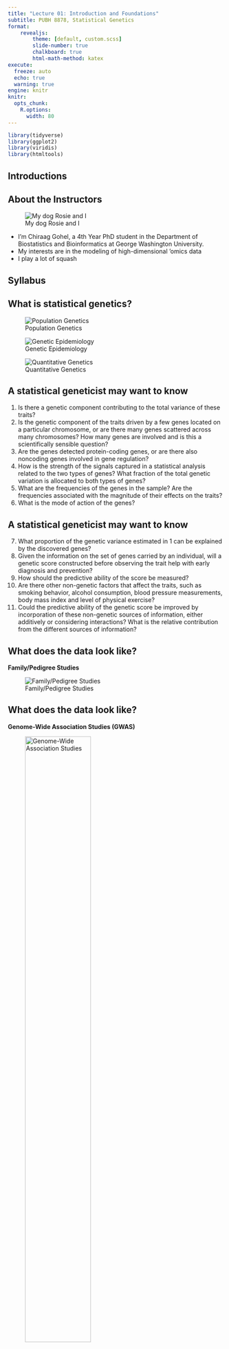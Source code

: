 ```yaml
---
title: "Lecture 01: Introduction and Foundations"
subtitle: PUBH 8878, Statistical Genetics
format: 
    revealjs:
        theme: [default, custom.scss]
        slide-number: true
        chalkboard: true
        html-math-method: katex
execute:
  freeze: auto
  echo: true
  warning: true
engine: knitr
knitr:
  opts_chunk: 
    R.options:
      width: 80
---
```


```r
library(tidyverse)
library(ggplot2)
library(viridis)
library(htmltools)
```

## Introductions

## About the Instructors

::: {layout="[30, 70]"}
![My dog Rosie and I](https://chiraaggohel.com/favicon.jpeg)

-   I'm Chiraag Gohel, a 4th Year PhD student in the Department of Biostatistics and Bioinformatics at George Washington University.
-   My interests are in the modeling of high-dimensional 'omics data
-   I play a lot of squash
:::

## Syllabus

## What is statistical genetics?

::: {layout-ncol="3"}
![Population Genetics](https://upload.wikimedia.org/wikipedia/commons/thumb/a/ae/Darwin%27s_finches_by_Gould.jpg/1590px-Darwin%27s_finches_by_Gould.jpg)

![Genetic Epidemiology](https://media.springernature.com/full/springer-static/image/art%3A10.1038%2Fs41576-022-00478-5/MediaObjects/41576_2022_478_Fig2_HTML.png)

![Quantitative Genetics](https://brightspotcdn.byu.edu/dims4/default/6658c6f/2147483647/strip/true/crop/1602x2400+0+0/resize/534x800!/quality/90/?url=https%3A%2F%2Fbrigham-young-brightspot-us-east-2.s3.us-east-2.amazonaws.com%2F9b%2Faf%2F9f5a135aaaf234b6420456b7312c%2Fbradley-measure.jpg)
:::

## A statistical geneticist may want to know

::: incremental
1.  Is there a genetic component contributing to the total variance of these traits?
2.  Is the genetic component of the traits driven by a few genes located on a particular chromosome, or are there many genes scattered across many chromosomes? How many genes are involved and is this a scientifically sensible question?
3.  Are the genes detected protein-coding genes, or are there also noncoding genes involved in gene regulation?
4.  How is the strength of the signals captured in a statistical analysis related to the two types of genes? What fraction of the total genetic variation is allocated to both types of genes?
5.  What are the frequencies of the genes in the sample? Are the frequencies associated with the magnitude of their effects on the traits?
6.  What is the mode of action of the genes?
:::

## A statistical geneticist may want to know

::: incremental
7.  What proportion of the genetic variance estimated in 1 can be explained by the discovered genes?
8.  Given the information on the set of genes carried by an individual, will a genetic score constructed before observing the trait help with early diagnosis and prevention?
9.  How should the predictive ability of the score be measured?
10. Are there other non-genetic factors that affect the traits, such as smoking behavior, alcohol consumption, blood pressure measurements, body mass index and level of physical exercise?
11. Could the predictive ability of the genetic score be improved by incorporation of these non-genetic sources of information, either additively or considering interactions? What is the relative contribution from the different sources of information?
:::

## What does the data look like?

**Family/Pedigree Studies**

![Family/Pedigree Studies](https://www.genome.gov/sites/default/files/media/images/tg/Pedigree.jpg)

## What does the data look like?

**Genome-Wide Association Studies (GWAS)**

![Genome-Wide Association Studies](https://upload.wikimedia.org/wikipedia/commons/4/4f/Manhattan_plot_from_a_GWAS_of_kidney_stone_disease.png){width="60%"}

## Core abstractions for quantitative biology

1.  **Model-Building**
    -   Formulate generative models linking genotype, environment, and phenotype (e.g., linear mixed, Bayesian hierarchical, non-parametric kernels).
    -   Encode biological structure: linkage & LD, population stratification, dominance/epistasis, multi-omics priors.
    -   Balance realism and tractability to enable scalable computation on genome-scale data.

![](https://media.springernature.com/full/springer-static/image/art%3A10.1038%2Fs41467-021-25756-4/MediaObjects/41467_2021_25756_Fig1_HTML.png)

## Core abstractions for quantitative biology

2.  **Inference**
    -   Estimate unknown parameters and latent effects via likelihood maximisation, EM, MCMC, or SGD
    -   Quantify uncertainty with standard errors, posterior intervals, and credible sets
    -   Control false discoveries across millions of tests with FDR/Q-value, permutation, and empirical-Bayes shrinkage.

![](https://www.cs.auckland.ac.nz/~georgy/research/texture/thesis-html/img133.png)

## Core abstractions for quantitative biology

3.  **Prediction**
    -   Use fitted models for out-of-sample trait prediction: BLUP/GBLUP, ridge/lasso/elastic-net, Bayesian whole-genome regressions, random forests, neural nets.
    -   Evaluate accuracy (MSE, AUC), bias–variance trade-off, calibration, and portability across ancestries or cell types.
    -   Translate genomic predictions into actionable scores for breeding, risk stratification, and drug-target prioritisation.

![](https://www.cell.com/cms/10.1016/j.xgen.2024.100523/asset/29efca68-0928-4eed-94b9-9799e7cedda2/main.assets/gr5_lrg.jpg)

## Core abstractions for quantitative biology

4.  **Interpretation & Validation**
    -   Integrate functional annotations, eQTL, and single-cell data to refine biological mechanisms.
    -   Perform replication, cross-cohort meta-analysis, and sensitivity analyses to population assumptions.
    -   Communicate findings with clear visualisations and reproducible workflows (R/Bioconductor, Git, notebooks).

::: {layout="[1.5, -.2 ,1, -.2 ,2]" layout-valign="center"}
![](https://upload.wikimedia.org/wikipedia/commons/thumb/d/db/Nature_journal_logo.svg/1200px-Nature_journal_logo.svg.png)

![](https://upload.wikimedia.org/wikipedia/commons/thumb/3/38/Jupyter_logo.svg/1200px-Jupyter_logo.svg.png)

![](https://www.bioconductor.org/images/logo/png/bioconductor_logo_rgb.png)
:::

## Some vocabulary

-   **Trait/Phenotype**: A measurable characteristic of an organism, such as height, weight, or disease status.
-   **Genotype**: The genetic constitution of an individual, often represented by specific alleles at particular loci.
-   **Allele**: A variant form of a gene that can exist at a specific locus on a chromosome.
-   **Locus**: A specific, fixed position on a chromosome where a particular gene or genetic marker is located.
-   **Polymorphism**: The occurrence of two or more genetically determined forms in a population, such as single nucleotide polymorphisms (SNPs) or copy number variations (CNVs).
-   **Genetic Marker**: A specific DNA sequence with a known location on a chromosome that can be used to identify individuals or species, often used in genetic mapping or association studies.
-   **Linkage Disequilibrium (LD)**: The non-random association of alleles at different loci, indicating that certain allele combinations occur together more frequently than expected by chance.
-   **Heritability**: The proportion of phenotypic variance in a trait that can be attributed to genetic variance, often estimated through twin or family studies.

## Some vocabulary

-   **Genome-Wide Association Study (GWAS)**: A study that looks for associations between genetic variants across the genome and specific traits or diseases in a large population.
-   **Polygenic Score (PGS)**: A score that aggregates the effects of multiple genetic variants to predict an individual's genetic predisposition to a trait or disease.
-   **Quantitative Trait Locus (QTL)**: A region of the genome that is associated with a quantitative trait, often identified through linkage or association mapping.
-   **Epistasis**: The interaction between genes where the effect of one gene is modified by one or more other genes, influencing the expression of a trait.\
-   **Epigenetics**: The study of heritable changes in gene expression that do not involve changes to the underlying DNA sequence, often influenced by environmental factors.
-   **Functional Annotation**: The process of identifying the functional elements in the genome, such as genes, regulatory regions, and non-coding RNAs, and understanding their roles in biological processes.

## Early work in the field

::: {layout="[70, 30]"}
![](https://cdn.kastatic.org/ka-perseus-images/b966bcd0e55933e24836c4afe4a2a9889247579c.png)

![](https://cdn.kastatic.org/ka-perseus-images/97ef4b490d977c359786b040ead67b9cdaeac1aa.png)
:::

## Genetics, statistics, and eugenics, have always been closely linked

::: {layout="[35, 65]"}
![Standard eugenics scheme of descent](https://upload.wikimedia.org/wikipedia/commons/thumb/a/a7/PSM_V60_D232_Standard_eugenics_scheme_of_descent.png/960px-PSM_V60_D232_Standard_eugenics_scheme_of_descent.png)

![Francis Galton and his work, "Inquires into Human Faculty and its Development"](images/galton.png)
:::

## The ethics of genetics and genomics is/(was) of great importance!

![](images/nhgri_ethics.png)

## Parameter Estimation

-   Imagine a geneticist is studying **allele ages** (i.e., how many generations ago an allele arose via mutation) under a simplified model where new mutations arise randomly and uniformly over a fixed window — say, the last $\theta$ generations.
-   We could model $\theta \sim \textsf{Uniform}(0, \theta)$.
-   We have our observed sample $\{x_1,x_2, \ldots, x_n\}$, ages in generations of $n$ observed alleles.
    -   For concreteness, let our sample be $\{0, 1, 8, 4, 3, 1, 1, 5\}$.
-   How should we estimate $\theta$ ?

::: {.fragment}

```r
#| layout-ncol: 2

mom_estimator <- function(sample) {
    return(2 * mean(sample))
}

# Function to generate MLE estimator for Uniform(0, theta)
mle_estimator <- function(sample) {
    return(max(sample))
}

simulate_estimators <- function(theta = 1, n = 10, n_sim = 1000) {
    mom_estimates <- numeric(n_sim)
    mle_estimates <- numeric(n_sim)

    for (i in 1:n_sim) {
        sample <- runif(n, 0, theta)
        mom_estimates[i] <- mom_estimator(sample)
        mle_estimates[i] <- mle_estimator(sample)
    }

    return(list(
        mom = mom_estimates,
        mle = mle_estimates
    ))
}

n_simulations <- 5000
theta_true <- 10

n_demo_1 <- 10
n_demo_2 <- 1000
demo_results_1 <- simulate_estimators(theta_true, n_demo_1, n_simulations)
demo_results_2 <- simulate_estimators(theta_true, n_demo_2, n_simulations)

demo_data_1 <- data.frame(
    MOM = demo_results_1$mom,
    MLE = demo_results_1$mle
) %>%
    pivot_longer(everything(), names_to = "estimator", values_to = "estimate")

demo_data_2 <- data.frame(
    MOM = demo_results_2$mom,
    MLE = demo_results_2$mle
) %>%
    pivot_longer(everything(), names_to = "estimator", values_to = "estimate")
ggplot(demo_data_1, aes(x = estimate, fill = estimator)) +
    geom_histogram(alpha = 0.7, position = "identity", bins = 50) +
    geom_vline(xintercept = theta_true, linetype = "dashed", color = "red", linewidth = 1) +
    labs(
        title = paste0("Distribution of Estimates (n =", n_demo_1, ")"),
        x = "Estimate", y = "Frequency"
    ) +
    theme_minimal()

ggplot(demo_data_2, aes(x = estimate, fill = estimator)) +
    geom_histogram(alpha = 0.7, position = "identity", bins = 50) +
    geom_vline(xintercept = theta_true, linetype = "dashed", color = "red", linewidth = 1) +
    labs(
        title = paste0("Distribution of Estimates (n =", n_demo_2, ")"),
        x = "Estimate", y = "Frequency"
    ) +
    theme_minimal()
```

:::

## Importance of statistical theory

-   Understanding random variables, sampling distributions, and bias/variance of estimators helps motivate biological questions, and understand how they can be answered
-   Let y be the expression of a trait, G be the additive contribution of genetic variables, and an environmental value E;
-   What assumptions do we make via the following models?

::::: {layout="[44, -12, 44]"}
::: column
\begin{align}

y &= G + E \\
y &= \beta_0 + \beta_1 G + \beta_2 E + \epsilon \\
y &= \beta_0 + \beta_1 G + \beta_2 E + \epsilon, \quad \epsilon \sim N(0, \sigma^2) \\
y &= \beta_0 + \beta_1 G + \beta_2 E + \beta_3 \left(G \times E\right) + \epsilon, \quad \epsilon \sim N(0, \sigma^2)

\end{align}
:::

::: column
![](https://media.springernature.com/full/springer-static/image/art%3A10.1038%2Fsj.tpj.6500085/MediaObjects/41397_2002_Article_BF6500085_Fig1_HTML.jpg)
:::
:::::

## Molecular Genetics

![](https://s3.amazonaws.com/libapps/accounts/14039/images/karyotype-human-female.jpg)

## Genetic Variants

![](https://upload.wikimedia.org/wikipedia/commons/3/37/Single_nucleotide_polymorphism_substitution_mutation_diagram_-_cytosine_to_thymine.png)

## The sampling distribution of a random variable

-   A random variable is a function that assigns a numerical value to each outcome in a sample space.
-   A probability distribution describes how the probabilities are distributed over the values of the random variable.
-   The likelihood function is a function of the parameters of a statistical model given specific observed data.

## Modeling

-   Imagine that we have a sample size of $n$ unrelated haploid individuals from some population
-   We want to estimate allele frequencies for a biallelic SNP, sy A/a
-   In our sample, we observe $x$ individuals with allele A and $n - x$ individuals with allele a
-   Let $p$ be the frequency of allele A and $q = 1 - p$ be the frequency of allele a

$$Pr(X = x| n, p) = \binom{n}{x} p^x q^{n - x}$$

-   Lets say we observe $n = 27$ and $x = 11$. How do we estimate $p$?

## Maximum Likelihood Estimator

Our likelihood function for $p$ is 
$$
L(P|x = 11, n = 27) = {27 \choose 11} p^{11} q^{27-11}
$$

:::: {.columns}

::: {.column width = "50%"}
```r
n <- 27
x <- 11
p_seq <- seq(0, 1, length.out = 200)
likelihood <- dbinom(x, n, p_seq)
plot <- ggplot(
    data.frame(p = p_seq, likelihood = likelihood),
    aes(x = p, y = likelihood)
) +
    geom_line(linewidth = 1) +
    labs(
        x = "Probability of Success (p)",
        y = "Likelihood",
        title = "Binomial Likelihood Function"
    ) +
    geom_vline(
        xintercept = x / n,
        color = "red",
        linetype = "dashed"
    ) +
    theme_light(base_size = 18) +
    theme(panel.grid = element_blank())
```

:::

::: {.column width="50%"}

```r
plot
```

:::

::::

## Modeling, but make it bayesian

-   Let's say we have run a previous experiment and observed $n = 20$ individuals with allele A and $x = 3$ individuals with allele A
-   We can use this information to inform our prior distribution for $p$

:::: {.r-stack}

::: {.fragment .fade-in-then-out}
```r
p <- seq(0, 1, length.out = 1000)
# Prior (Beta distribution from previous experiment)
prior <- dbeta(p, 3 + 1, 17 + 1)
# Likelihood (Beta distribution from current data)
likelihood <- dbeta(p, 11 + 1, 16 + 1)
# Posterior (Beta distribution combining both)
posterior <- dbeta(p, 14 + 1, 33 + 1)
# Combine into a data frame
plot_data <- data.frame(
    p = rep(p, 3),
    density = c(prior, likelihood, posterior),
    type = rep(c("Prior", "Likelihood", "Posterior"), each = length(p))
)
# Add flat prior distribution
flat_prior <- dbeta(p, 1, 1)
flat_posterior <- dbeta(p, 12, 17)
plot_data <- rbind(
    plot_data,
    data.frame(
        p = rep(p, 3),
        density = c(flat_prior, likelihood, flat_posterior),
        type = rep(c("Prior", "Likelihood", "Posterior"), each = length(p))
    )
)
# Add a column to distinguish between informative and flat scenarios
plot_data$scenario <- c(rep("Informative", 3000), rep("Flat", 3000))
```

::: 

::: {.fragment .fade-in-then-out}

:::: {.columns}

::: {.column width="50%"}

```r
p1 <- ggplot(
    plot_data %>% filter(scenario == "Informative"),
    aes(x = p, y = density, color = type)
) +
    geom_line(linewidth = 2) +
    geom_vline(xintercept = 11 / 27, linetype = "dashed", color = "red") +
    labs(
        x = "Allele Frequency (p)",
        y = "Density",
        title = "Bayesian Update with Informative Prior"
    ) +
    scale_color_viridis_d() +
    theme_minimal(base_size = 15)
```

:::

::: {.column width="50%"}

```r
p2 <- ggplot(
  plot_data %>% filter(scenario == "Flat"),
  aes(x = p, y = density, color = type, linetype = type)
) +
  geom_line(linewidth = 2) +
  scale_linetype_manual(values = c("Prior" = "dotted", "Likelihood" = "solid", "Posterior" = "dashed")) +
  geom_vline(xintercept = 11 / 27, linetype = "dotdash", color = "red") +
  labs(
    x = "Allele Frequency (p)",
    y = "Density",
    title = "Bayesian Update with Flat Prior"
  ) +
  theme_minimal(base_size = 15) +
  scale_color_viridis_d() +
  annotate("text",
    x = 0.7, y = max(flat_posterior) * 0.8,
    label = "Likelihood ≈ Posterior", color = "gray30"
  )
```

:::

::::

:::

::: {.fragment}

```r
#| layout-ncol: 2
#| fig.height: 8
p1
p2
```
:::

::::

## Modeling, but make it Bayesian

```r
img(src = knitr::include_graphics("scripts/_output/sequential_bayesian_update.gif"), alt = 'Bayesian updating')
```

## Mendel's Laws

:::: {.columns}

::: {.column width="50%"}
**Mendel’s First Law (Segregation)**: One allele of each parent is randomly and independently selected, with probability 1/2 for transmission to the offspring; the alleles unite randomly to form the offspring’s genotype.

**Mendel’s Second Law (Independent Assortment)**: The alleles underlying two or more different traits are transmitted to offspring independently of each other; the transmission of each trait separately follows the first law of segregation.
:::

::: {.column width="50%"}
![](https://upload.wikimedia.org/wikipedia/commons/8/8e/Intermediate_inheritance_P_-_F1_-_F2.png){width="100%"}
:::

::::

## Genetic Models

### Mendelian

::: {.callout title="Dominant"}

$$P(Y = 1 | DD) = P(Y = 1 | Dd) = 1$$
$$P(Y = 1 | dd) = 0$$

:::

::: {.callout title="Recessive"}

$$P(Y = 1 | DD) = 1$$
$$P(Y = 1 | Dd) = P(Y = 1 | dd) = 0$$

:::

These models are not reasonable for non rare/mendelian diseases

## Penetrance

A genetic model is of **reduced penetrance** if the probability of disease is less than 1 for individuals with a disease genotype

- Recessive: $P(Y = 1 | DD) < 1$
- Dominant: $P(Y = 1 | DD) < 1, P(Y = 1 | Dd) < 1$

## Continuous penetrance functions

What is the difference in what these two plots are showing?

::: {layout-ncol="2"}

![](images/penetrance-01.png)

![](images/penetrance-02.jpg)

:::

[From Goodrich, J. K et al. (2021), “Determinants of penetrance and variable expressivity in monogenic metabolic conditions across 77,184 exomes,” Nature Communications, Nature Publishing Group, 12, 3505.]{.aside style="font-size:.6em;"}

## Mode of Inheritance

For quantitative traits, there exist four modes of inheritance:

1. Dominant, when only one copy of the allele is required to induce an effect on the disease phenotype
2. Recessive, when two copies of the allele are required to induce an effect on the disease phenotype
3. Additive, when the effect of the allele is proportional to the number of copies present
4. Codominant, when the effect of the allele is equal to the sum of the effects of each copy

# DETOUR

## Generalized Linear Models

::: {.callout title="Simple Linear Model"}

$$
y_i = \beta_0 + \beta_1 x_i + \epsilon_i
$$

:::

::: {.callout title="Generalized Linear Model"}

$$
g(y_i) = \beta_0 + \beta_1 x_i + \epsilon_i
$$

Where

- $g(\cdot)$ is a link function that relates the linear predictor to the mean of the response variable
- $V(\cdot)$ is a variance function that relates the mean of the response variable to its variance
:::

# Population Genetics

## Estimating Allele Frequencies

Consider a sample of $n$ individuals, and let

- $n_{AA}$ be the number of individuals with genotype $AA$
- $n_{Aa}$ be the number of individuals with genotype $Aa$
- $n_{aa}$ be the number of individuals with genotype $aa$

1. What is $n_{AA} + n_{Aa} + n_{aa}$?
2. What is the frequency of allele $A$ in the population?
3. How many alleles are there in total?
4. What is the frequency of allele $a$ in the population?
5. What is the standard error of the allele frequency estimate?

## Population Substructure

![Shriner, D., Adeyemo, A., Ramos, E., Chen, G., and Rotimi, C. N. (2011), [“Mapping of disease-associated variants in admixed populations,”](https://doi.org/10.1186/gb-2011-12-5-223) Genome Biology, BioMed Central, 12, 1–8.
](https://media.springernature.com/full/springer-static/image/art%3A10.1186%2Fgb-2011-12-5-223/MediaObjects/13059_2011_Article_2523_Fig1_HTML.jpg)

## Hardy-Weinberg Equilibrium

![Khan Academy](https://cdn.kastatic.org/ka-perseus-images/010efe45f63d8da65c92d7af25c503c0bc91f105.png)

## Testing for HWE {auto-animate="true"}

1. Estimate allele frequencies from the sample
2. Estimate $\hat{p}$, the frequency of allele A
3. Calculate expected genotype frequencies under HWE
4. Compare observed and expected genotype frequencies using a statistical test (e.g., Pearson goodness-of-fit test)

## Testing for HWE {auto-animate="true"}

1. **Estimate allele frequencies from the sample**
2. Estimate $\hat{p}$, the frequency of allele A
3. Calculate expected genotype frequencies under HWE
4. Compare observed and expected genotype frequencies using a statistical test (e.g., Pearson goodness-of-fit test)

```r
n <- 212
n_AA <- 175
n_Aa <- 33
n_aa <- 4
```

## Testing for HWE {auto-animate="true"}

1. Estimate allele frequencies from the sample
2. **Estimate $\hat{p}$, the frequency of allele A**
3. Calculate expected genotype frequencies under HWE
4. Compare observed and expected genotype frequencies using a statistical test (e.g., Pearson goodness-of-fit test)

```r
n <- 212
n_AA <- 175
n_Aa <- 33
n_aa <- 4

p_hat <- (2* n_AA + n_Aa) / (2*n)
p_hat
```

## Testing for HWE {auto-animate="true"}

1. Estimate allele frequencies from the sample
2. Estimate $\hat{p}$, the frequency of allele A
3. **Calculate expected genotype frequencies under HWE**
4. Compare observed and expected genotype frequencies using a statistical test (e.g., Pearson goodness-of-fit test)

```r
n <- 212
n_AA <- 175
n_Aa <- 33
n_aa <- 4

p_hat <- (2* n_AA + n_Aa) / (2*n)
p_hat

e_AA <- round(n * p_hat^2)
e_Aa <- round(2 * n * p_hat * (1 - p_hat))
e_aa <- round(n * (1 - p_hat)^2)
c(e_AA, e_Aa, e_aa)
```

## Testing for HWE {auto-animate="true"}

1. Estimate allele frequencies from the sample
2. Estimate $\hat{p}$, the frequency of allele A
3. Calculate expected genotype frequencies under HWE
4. **Compare observed and expected genotype frequencies using a statistical test (e.g., Pearson goodness-of-fit test)**

```r
n <- 212
n_AA <- 175
n_Aa <- 33
n_aa <- 4

p_hat <- (2* n_AA + n_Aa) / (2*n)
p_hat

e_AA <- round(n * p_hat^2)
e_Aa <- round(2 * n * p_hat * (1 - p_hat))
e_aa <- round(n * (1 - p_hat)^2)
c(e_AA, e_Aa, e_aa)

observed <- c(n_AA, n_Aa, n_aa)
expected <- c(e_AA, e_Aa, e_aa)
test_stat <- sum((observed - expected)^2 / expected)
pchisq(test_stat, df = 1, lower.tail = FALSE)
```
